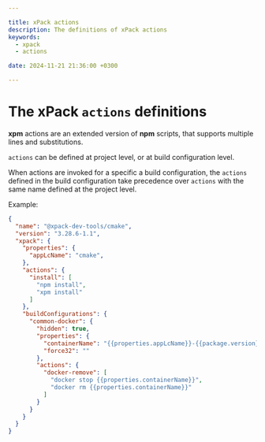 ```yaml
---

title: xPack actions
description: The definitions of xPack actions
keywords:
  - xpack
  - actions

date: 2024-11-21 21:36:00 +0300

---
```


# The xPack `actions` definitions

**xpm** actions are an extended version of **npm** scripts, that
supports multiple lines and substitutions.

`actions` can be defined at project level, or at build configuration level.

When actions are invoked for a specific a build configuration, the `actions`
defined in the build configuration take precedence over `actions`
with the same name defined at the project level.

Example:

```json {9,22}
{
  "name": "@xpack-dev-tools/cmake",
  "version": "3.28.6-1.1",
  "xpack": {
    "properties": {
      "appLcName": "cmake",
    },
    "actions": {
      "install": [
        "npm install",
        "xpm install"
      ]
    },
    "buildConfigurations": {
      "common-docker": {
        "hidden": true,
        "properties": {
          "containerName": "{{properties.appLcName}}-{{package.version}}-{{configuration.name}}",
          "force32": ""
        },
        "actions": {
          "docker-remove": [
            "docker stop {{properties.containerName}}",
            "docker rm {{properties.containerName}}"
          ]
        }
      }
    }
  }
}
```
